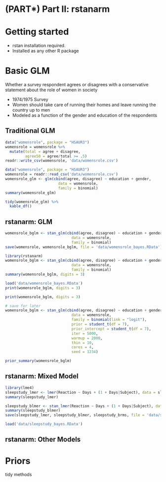 # (PART\*) Part II: rstanarm {-}



# Getting started

- <span class="pack">rstan</span> installation required.
- Installed as any other R package


# Basic GLM

Whether a survey respondent agrees or disagrees with a conservative statement about the role of women in society

- 1974/1975 Survey
- Women should take care of running their homes and leave running the country up to men
- Modeled as a function of the gender and education of the respondents

## Traditional GLM

```r
data("womensrole", package = "HSAUR3")
womensrole = womensrole %>% 
  mutate(total = agree + disagree,
         agree50 = agree/total >= .5)
readr::write_csv(womensrole, 'data/womensrole.csv')
```

```r
data("womensrole", package = "HSAUR3")
womensrole = readr::read_csv('data/womensrole.csv')
womensrole_glm <- glm(cbind(agree, disagree) ~ education + gender,
                        data = womensrole, 
                        family = binomial)
summary(womensrole_glm)
```

```r
tidy(womensrole_glm) %>% 
  kable_df()
```


## rstanarm: GLM


```r
womensrole_bglm <- stan_glm(cbind(agree, disagree) ~ education + gender,
                              data = womensrole,
                              family = binomial)
save(womensrole, womensrole_bglm, file = 'data/womensrole_bayes.RData')
```

```r
library(rstanarm)
womensrole_bglm <- stan_glm(cbind(agree, disagree) ~ education + gender,
                              data = womensrole,
                              family = binomial)
summary(womensrole_bglm, digits = 3)
```

```r
load('data/womensrole_bayes.RData')
print(womensrole_bglm, digits = 3)
```


```r
print(womensrole_bglm, digits = 3)

# save for later
womensrole_bglm <- stan_glm(cbind(agree, disagree) ~ education + gender,
                              data = womensrole,
                              family = binomial(link = "logit"), 
                              prior = student_t(df = 7), 
                              prior_intercept = student_t(df = 7),
                              iter = 5000,
                              warmup = 2000,
                              thin = 10,
                              cores = 4, 
                              seed = 1234)

prior_summary(womensrole_bglm)
```



## rstanarm: Mixed Model

```r
library(lme4)
sleepstudy_lmer <- lmer(Reaction ~ Days + (1 + Days|Subject), data = sleepstudy)
summary(sleepstudy_lmer)
```

```r
sleepstudy_blmer <- stan_lmer(Reaction ~ Days + (1 + Days|Subject), data = sleepstudy)
summary(sleepstudy_blmer)
save(sleepstudy_lmer, sleepstudy_blmer, sleepstudy_brms, file = 'data/sleepstudy_bayes.RData')
```

```r
load('data/sleepstudy_bayes.RData')
```


## rstanarm: Other Models


# Priors

tidy methods